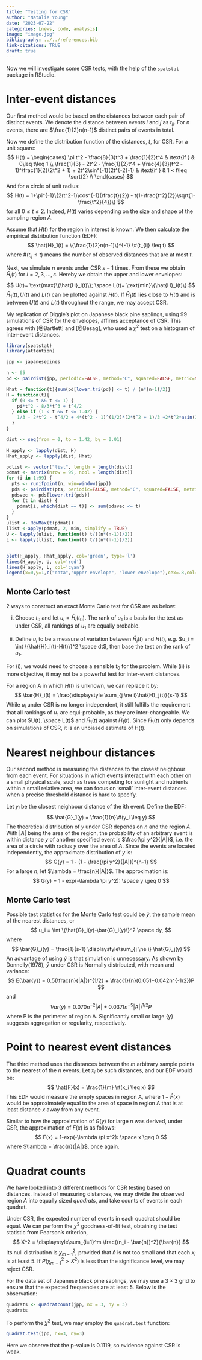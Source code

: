 ```yaml
---
title: "Testing for CSR"
author: "Natalie Young"
date: "2023-07-22"
categories: [news, code, analysis]
image: "image.jpg"
bibliography: ../../references.bib
link-citations: TRUE
draft: true
---
```


Now we will investigate some CSR tests, with the help of the `spatstat` package in RStudio.

# Inter-event distances

Our first method would be based on the distances between each pair of distinct events.
We denote the distance between events $i$ and $j$ as $t_{ij}$. For $n$ events, there
are $\frac{1}{2}n(n-1)$ distinct pairs of events in total.

Now we define the distribution function of the distances, $t$, for CSR. For a unit square:
$$
H(t) =
\begin{cases}
\pi t^2 - \frac{8}{3}t^3 + \frac{1}{2}t^4 & \text{if } & 0\leq t\leq 1 \\
\frac{1}{3} - 2t^2 - \frac{1}{2}t^4 + \frac{4}{3}(t^2 - 1)^\frac{1}{2}(2t^2 + 1)
+ 2t^2\sin^{-1}(2t^{-2}-1) & \text{if } & 1 < t\leq \sqrt{2} \\
\end{cases}
$$
And for a circle of unit radius:
$$
H(t) = 1+\pi^{-1}\{2(t^2-1)\cos^{-1}(\frac{t}{2}) - t(1+\frac{t^2}{2})\sqrt{1-\frac{t^2}{4}}\}
$$
for all $0 \leq t \leq 2$. Indeed, $H(t)$ varies depending on the size and shape of
the sampling region $A$.

Assume that $H(t)$ for the region in interest is known. We then calculate the
empirical distribution function (EDF):
$$
\hat{H}_1(t) = \{\frac{1}{2}n(n-1)\}^{-1} \#(t_{ij} \leq t)
$$
where $\#(t_{ij} \leq t)$ means the number of observed distances that are at most $t$.

Next, we simulate $n$ events under CSR $s-1$ times. From these we obtain $\hat{H}_i(t)$
for $i=2, 3, \dots, s$. Hereby we obtain the upper and lower envelopes:
$$
U(t)= \text{max}\{\hat{H}_i(t)\}; \space L(t)= \text{min}\{\hat{H}_i(t)\}
$$
$\hat{H}_1(t), U(t)$ and $L(t)$ can be plotted against $H(t)$. If $\hat{H}_1(t)$ lies close
to $H(t)$ and is between $U(t)$ and $L(t)$ throughout the range, we may accept CSR.

My replication of Diggle's plot on Japanese black pine saplings, using 99 simulations
of CSR for the envelopes, affirms acceptance of CSR. This agrees with [@Bartlett] and
[@Besag], who used a $\chi^2$ test on a histogram of inter-event distances.

```r
library(spatstat)
library(attention)

jpp <- japanesepines

n <- 65
pd <- pairdist(jpp, periodic=FALSE, method="C", squared=FALSE, metric=NULL)

Hhat = function(t){sum(pd[lower.tri(pd)] <= t) / (n*(n-1)/2)}
H = function(t){
  if (0 <= t && t <= 1) {
    pi*t^2 - 8/3*t^3 + t^4/2
  } else if (1 < t && t <= 1.42) {
    1/3 - 2*t^2 - t^4/2 + 4*(t^2 - 1)^(1/2)*(2*t^2 + 1)/3 +2*t^2*asin(2*t^(-2) - 1)
  }
}

dist <- seq(from = 0, to = 1.42, by = 0.01)

H_apply <- lapply(dist, H)
Hhat_apply <- lapply(dist, Hhat)

pdlist <- vector("list", length = length(dist))
pdmat <- matrix(nrow = 99, ncol = length(dist))
for (i in 1:99) {
  pts <- runifpoint(n, win=window(jpp))
  pds <- pairdist(pts, periodic=FALSE, method="C", squared=FALSE, metric=NULL)
  pdsvec <- pds[lower.tri(pds)]
  for (t in dist) {
    pdmat[i, which(dist == t)] <- sum(pdsvec <= t)
  }
}
ulist <- RowMax(t(pdmat))
llist <-apply(pdmat, 2, min, simplify = TRUE)
U <- lapply(ulist, function(t) t/((n*(n-1))/2))
L <- lapply(llist, function(t) t/((n*(n-1))/2))


plot(H_apply, Hhat_apply, col='green', type='l')
lines(H_apply, U, col='red')
lines(H_apply, L, col='cyan')
legend(x=0,y=1,c("data","upper envelope", "lower envelope"),cex=.8,col=c("green","red", "cyan"),pch=c(1,2,3))
```

## Monte Carlo test

2 ways to construct an exact Monte Carlo test for CSR are as below:

i) Choose $t_0$ and let $u_i = \hat{H}_i(t_0)$. The rank of $u_1$ is a basis for the
test as under CSR, all rankings of $u_1$ are equally probable.

ii) Define $u_i$ to be a measure of variation between $\hat{H}_i(t)$ and $H(t)$, e.g.
$u_i = \int \{\hat{H}_i(t)-H(t)\}^2 \space dt$, then base the test on the rank of $u_1$.

For (i), we would need to choose a sensible $t_0$ for the problem. While (ii) is more
objective, it may not be a powerful test for inter-event distances.

For a region A in which $H(t)$ is unknown, we can replace it by:
$$
\bar{H}_i(t) = \frac{\displaystyle \sum_{j \ne i}\hat{H}_j(t)}{s-1}
$$
While $u_i$ under CSR is no longer independent, it still fulfills the requirement that
all rankings of $u_1$ are equi-probable, as they are inter-changeable. We can plot
$U(t), \space L(t)$ and $\hat{H}_1(t)$ against $\bar{H}_1(t)$. Since $\bar{H}_1(t)$
only depends on simulations of CSR, it is an unbiased estimate of H(t).

# Nearest neighbour distances

Our second method is measuring the distances to the closest neighbour from each event. For
situations in which events interact with each other on a small physical scale, such as
trees competing for sunlight and nutrients within a small relative area, we can focus on
'small' inter-event distances when a precise threshold distance is hard to specify.

Let $y_i$ be the closest neighbour distance of the $i$th event. Define the EDF:
$$
\hat{G}_1(y) = \frac{1}{n}\#(y_i \leq y)
$$
The theoretical distribution of $y$ under CSR depends on $n$ and the region $A$.
With $|A|$ being the area of the region, the probability of an arbitrary event is
within distance $y$ of another specified event is $\frac{\pi y^2}{|A|}$, i.e. the
area of a circle with radius $y$ over the area of $A$. Since the events are located
independently, the approximate distribution of $y$ is:
$$
G(y) = 1 - (1 - \frac{\pi y^2}{|A|})^{n-1}
$$
For a large $n$, let $\lambda = \frac{n}{|A|}$. The approximation is:
$$
G(y) = 1 - exp(-\lambda \pi y^2): \space y \geq 0
$$

## Monte Carlo test

Possible test statistics for the Monte Carlo test could be $\bar{y}$, the sample mean
of the nearest distances, or
$$
u_i = \int \{\hat{G}_i(y)-\bar{G}_i(y)\}^2 \space dy,
$$
where
$$
\bar{G}_i(y) = \frac{1}{s-1}  \displaystyle\sum_{j \ne i} \hat{G}_j(y)
$$
An advantage of using $\bar{y}$ is that simulation is unnecessary. As shown by
Donnelly(1978), $\bar{y}$ under CSR is Normally distributed, with mean and variance:
$$
E(\bar{y}) = 0.5(\frac{n}{|A|})^{1/2} + \frac{1}{n}(0.051+0.042n^{-1/2})P
$$
and
$$
Var(\bar{y}) = 0.070n^{-2}|A|+0.037(n^{-5}|A|)^{1/2}P
$$
where P is the perimeter of region A. Significantly small or large \bar{y}
suggests aggregation or regularity, respectively.

# Point to nearest event distances

The third method uses the distances between the $m$ arbitrary sample points to the
nearest of the $n$ events. Let $x_i$ be such distances, and our EDF would be:
$$
\hat{F}(x) = \frac{1}{m} \#(x_i \leq x)
$$
This EDF would measure the empty spaces in region A, where $1-\hat{F}(x)$ would be
approximately equal to the area of space in region A that is at least distance $x$
away from any event.

Similar to how the approximation of $G(y)$ for large $n$ was derived, under CSR,
the approximation of $F(x)$ is as follows:
$$
F(x) = 1-exp(-\lambda \pi x^2): \space x \geq 0
$$
where $\lambda = \frac{n}{|A|}$, once again.

# Quadrat counts

We have looked into 3 different methods for CSR testing based on distances. Instead of
measuring distances, we may divide the observed region $A$ into equally sized *quadrats*,
and take counts of events in each quadrat.

Under CSR, the expected number of events in each quadrat should be equal. We can perform
the $\chi^2$ goodness-of-fit test, obtaining the test statistic from  Pearson's
criterion,
$$
X^2 = \displaystyle\sum_{i=1}^m \frac{(n_i - \bar{n})^2}{\bar{n}}
$$
Its null distribution is $\chi_{m-1}^2$, provided that $\bar{n}$ is not too small and
that each $x_i$ is at least 5. If $P(\chi_{m-1}^2 > X^2)$ is less than the significance level,
we may reject CSR.

For the data set of Japanese black pine saplings, we may use a $3 \times 3$ grid to
ensure that the expected frequencies are at least 5. Below is the observation:
```r
quadrats <- quadratcount(jpp, nx = 3, ny = 3)
quadrats
```
To perform the $\chi^2$ test, we may employ the `quadrat.test` function:
```r
quadrat.test(jpp, nx=3, ny=3)
```
Here we observe that the p-value is 0.1119, so evidence against CSR is weak.